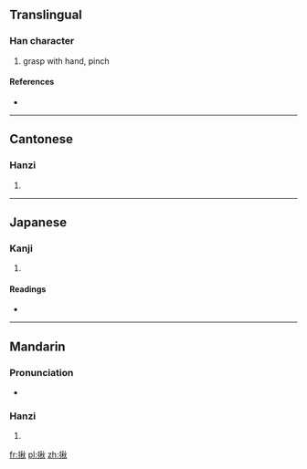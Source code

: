 ==Translingual==

===Han character===
{{Han char|rn=64|rad=手|as=09|sn=12|four=5908<sub>0</sub>|canj=手竹木火 (QHDF)}}

# grasp with hand, pinch

====References====
* {{Han ref|kx=0444.010|dkj=12384|dj=0794.260|hdz=31919.010|uh=63EA|ud=25578|bh=B4AA|bd=46250}}

----

==Cantonese==

===Hanzi===
{{yue-hanzi|jyut=|y=jau1}}

# {{defn|lang=yue|sort=手09}}

----

==Japanese==

===Kanji===
{{ja-kanji|grade=|rs=手09}}

# {{defn|lang=ja|sort=手09}}

====Readings====
* {{ja-readings|on=[[しゅう]] (shū), [[しゅ]] (shu)|kun=[[あつめる]] (atsumeru)}}

----

==Mandarin==

===Pronunciation===
* {{audio|Zh-jiu.ogg|Audio}}

===Hanzi===
{{cmn-hanzi|pin=[[jiū]] ([[jiu1]])|wg=chiu<sup>1</sup>}}

# {{defn|lang=cmn|sort=手09}}

[[fr:揪]]
[[pl:揪]]
[[zh:揪]]